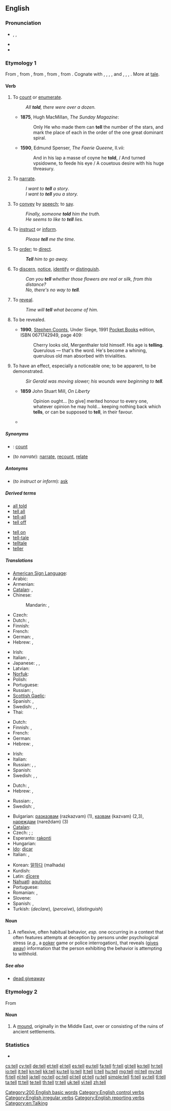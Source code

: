 {{wikipedia|Tell (disambiguation)}}
==English==

===Pronunciation===
* {{enPR|tĕl}}, {{IPA|/tɛl/}}, {{X-SAMPA|/tEl/}}
* {{audio|en-us-tell.ogg|Audio (US)}}
* {{rhymes|ɛl}}

===Etymology 1===
From {{etyl|enm|en}} {{term|tellen||to count, tell|lang=enm}}, from {{etyl|ang|en}} {{term|tellan||lang=ang|to count, tell}}, from {{proto|Germanic|taljanan||talzijanan|to count, enumerate|lang=en}}, from {{proto|Germanic|talan||talōn|number, counting|lang=en}}, from {{proto|Indo-European|dol-|calculation, fraud|lang=en}}. Cognate with {{etyl|en|-}} {{term|tally||to count|lang=en}}, {{etyl|fy|-}} {{term|telle||to count|lang=fy}}, {{etyl|fy|-}} {{term|fertelle||to tell, narrate|lang=fy}}, {{etyl|nl|-}} {{term|tellen||to count|lang=nl}}, {{etyl|nds|-}} {{term|tellen||to count|lang=nds}} and {{term|förtellen||to tell, narrate|lang=nds}}, {{etyl|goh|-}} {{term|zellen||to count|tr={{etyl|de|-}} {{term|zählen|lang=de}}|lang=goh}}, {{etyl|de|-}} {{term|erzählen||to tell, recount|lang=de}}, {{etyl|non|-}} {{term|telja||to count, tell|tr={{etyl|fo|-}} {{term|telja|lang=fo}}|lang=non}}. More at [[tale]].

====Verb====
{{en-verb|tells|telling|told}}

# {{rare|or|archaic}} To [[count]] or [[enumerate]].
#: ''All '''told''', there were over a dozen.''
#* '''1875''', Hugh MacMillan, ''The Sunday Magazine'':
#*: Only He who made them can '''tell''' the number of the stars, and mark the place of each in the order of the one great dominant spiral.
#* '''1590''', Edmund Spenser, ''The Faerie Queene'', II.vii:
#*: And in his lap a masse of coyne he '''told''', / And turned vpsidowne, to feede his eye / A couetous desire with his huge threasury.
# {{transitive}} To [[narrate]].
#: ''I want to '''tell''' a story''.
#: ''I want to '''tell''' you a story.''
# {{transitive}} To [[convey]] by [[speech]]; to [[say]].
#: ''Finally, someone '''told''' him the truth.''
#: ''He seems to like to '''tell''' lies.''
# {{transitive}} To [[instruct]] or [[inform]].
#: ''Please '''tell''' me the time.''
# {{transitive}} To [[order]]; to [[direct]].
#: '''''Tell''' him to go away.''
# {{intransitive}} To [[discern]], [[notice]], [[identify]] or [[distinguish]].
#: ''Can you '''tell''' whether those flowers are real or silk, from this distance?''
#: ''No, there's no way to '''tell'''.''
# {{transitive}} To [[reveal]].
#: ''Time will '''tell''' what became of him.''
# {{intransitive}} To be revealed.
#* '''1990''', [[w:Stephen Coonts|Stephen Coonts]], Under Siege, 1991 [[w:Pocket Books|Pocket Books]] edition, ISBN 0671742949, page 409:
#*: Cherry looks old, Mergenthaler told himself. His age is '''telling'''. Querulous — that's the word. He's become a whining, querulous old man absorbed with trivialities.
# {{intransitive}} To have an effect, especially a noticeable one; to be apparent, to be demonstrated.
#: ''Sir Gerald was moving slower; his wounds were beginning to '''tell'''.''
#* '''1859''' John Stuart Mill, ''On Liberty''
#*: Opinion ought... [to give] merited honour to every one, whatever opinion he may hold... keeping nothing back which '''tells''', or can be supposed to '''tell''', in their favour.
#* {{quote-news
|year=2011
|date=September 18
|author=Ben Dirs
|title=Rugby World Cup 2011: England 41-10 Georgia
|work=BBC Sport
|url=http://news.bbc.co.uk/sport2/hi/rugby_union/14959055.stm
|page=
|passage=But England's superior fitness '''told''' in the second half, with Delon Armitage, Manu Tuilagi and Chris Ashton (two) going over for tries to secure a bonus-point win.}}

=====Synonyms=====
* {{context|enumerate}}: [[count]]
* (''to narrate''): [[narrate]], [[recount]], [[relate]]

=====Antonyms=====
* (''to instruct or inform''): [[ask]]

=====Derived terms=====
{{rel-top|terms derived from ''tell'' (verb)}}
* [[all told]]
* [[tell all]]
* [[tell-all]]
* [[tell off]]
{{rel-mid}}
* [[tell on]]
* [[tell-tale]]
* [[telltale]]
* [[teller]]
{{rel-bottom}}

=====Translations=====
{{trans-see|narrate}}

{{trans-top|to pass information}}
* [[American Sign Language]]: {{tø|ase|1@Chin-PalmBack 1@FromChin-PalmUp}}
* Arabic: {{t|ar|أخبر|tr='áxbara}}
* Armenian: {{t+|hy|ասել|tr=asel}}
* [[Catalan]]: {{t+|ca|dir}}, {{t+|ca|explicar}}
* Chinese:
*: Mandarin: {{t-|cmn|告訴|sc=Hani}}, {{t-|cmn|告诉|tr=gàosu|sc=Hani}}
* Czech: {{t+|cs|říci}}
* Dutch: {{t+|nl|vertellen}}, {{t+|nl|zeggen}}
* Finnish: {{t+|fi|kertoa}}
* French: {{t+|fr|dire}}
* German: {{t+|de|sagen}}, {{t+|de|erzählen}}
* Hebrew: {{t|he|הגיד|tr=hagíd}}, {{t+|he|אמר|tr=amár}}
{{trans-mid}}
* Irish: {{t-|ga|abair|xs=Irish}}
* Italian: {{t|it|dire}}, {{t|it|raccontare}}
* Japanese: {{t-|ja|教える|tr=おしえる, oshieru}}, {{t+|ja|言う|tr=いう, iu}}, {{t-|ja|述べる|tr=のべる, noberu}}
* Latvian: {{t|lv|stāstīt}}
* [[Norfuk]]: {{tø|cpe-nor|tull}}
* Polish: {{t+|pl|powiedzieć}}
* Portuguese: {{t+|pt|contar}}
* Russian: {{qualifier|imperfective}} {{t+|ru|говорить|tr=govorít'}}, {{qualifier|perfective}} {{t+|ru|сказать|tr=skazát'}}
* [[Scottish Gaelic]]: {{t-|gd|innis|xs=Scottish Gaelic}}
* Spanish: {{t|es|decir}}, {{t|es|contar}}
* Swedish: {{t+|sv|säga}}, {{t+|sv|berätta}}, {{t+|sv|tala om}}
* Thai: {{t-|th|บอก|tr=bòk}}
{{trans-bottom}}

{{trans-top|to instruct}}
* Dutch: {{t|nl|instrueren}}
* Finnish: {{t+|fi|käskeä}}, {{t+|fi|määrätä}}
* French: {{t+|fr|dire}}
* German: {{t+|de|sagen}}
* Hebrew: {{t|he|הגיד|tr=hagíd}}, {{t+|he|אמר|tr=amár}}
{{trans-mid}}
* Irish: {{t-|ga|abair|xs=Irish}}
* Italian: {{t|it|insegnare}}
* Russian: {{qualifier|imperfective}} {{t+|ru|говорить|tr=govorít'}}, {{qualifier|perfective}} {{t+|ru|сказать|tr=skazát'}}, {{qualifier|order}} {{t+|ru|приказать|tr=prikazát'}}
* Spanish: {{t|es|decir}}
* Swedish: {{t|sv|säga åt}}, {{t|sv|säga till}}, {{t+|sv|tala om}}
{{trans-bottom}}

{{trans-top|to discern, notice, identify or distinguish}}
* Dutch: {{t+|nl|vertellen}}, {{t+|nl|zeggen}}
* Hebrew: {{t-|he|הבין|tr=hevín}}, {{t+|he|הבדיל|tr=hivdíl}}
{{trans-mid}}
* Russian: {{qualifier|imperfective}} {{t|ru|различать|tr=različát'}}, {{qualifier|perfective}} {{t|ru|различить|tr=različít'}}
* Swedish: {{t+|sv|säga}}, {{t+|sv|avgöra}}
{{trans-bottom}}

{{checktrans-top}}
* Bulgarian: [[разказвам]] (razkazvam) (1), [[казвам]] (kazvam) (2,3), [[нареждам]] (nareždam) (3)
* [[Catalan]]: {{t+|ca|explicar}}
* Czech: {{t+|cs|říci}}; {{t-|cs|chápat}}; {{t-|cs|rozlišovat}}
* Esperanto: [[rakonti]]
* Hungarian: {{t+|hu|elmond}}
* [[Ido]]: [[dicar]]
* Italian: {{t+|it|dire}}, {{t+|it|contare}}
{{trans-mid}}
* Korean: [[말하다]] (malhada)
* Kurdish: {{ku-Arab|[[گێڕان]]}}
* Latin: [[dicere|dīcere]]
* [[Nahuatl]]: [[aquitoloc]]
* Portuguese: {{t+|pt|dizer}}
* Romanian: {{t+|ro|spune}}, {{t+|ro|zice}}
* Slovene: {{t|sl|povedati}}
* Spanish: {{t+|es|decir}}, {{t+|es|contar}}
* Turkish: {{t+|tr|söylemek}} (''declare''), {{t+|tr|anlamak}} (''perceive''), {{t|tr|ayırmak}} (''distinguish'')
{{trans-bottom}}

====Noun====
{{en-noun}}

# A reflexive, often habitual behavior, ''esp.'' one occurring in a context that often features attempts at deception by persons under psychological stress (''e.g.'', a [[poker#Etymology 2|poker]] game or police interrogation), that reveals ([[giveaway|gives away]]) information that the person exhibiting the behavior is attempting to withhold.

=====See also=====
* [[dead giveaway]]

===Etymology 2===
From {{etyl|ar|en}} {{term|تل||lang=ar|sc=Arab|tr=tall|hill, elevation}}

====Noun====
{{en-noun}}

# {{archaeology}} A [[mound]], originally in the Middle East, over or consisting of the ruins of ancient settlements.

===Statistics===
* {{rank|each|between|face|175|tell|because|few|whom}}

[[Category:200 English basic words]]
[[Category:English control verbs]]
[[Category:English irregular verbs]]
[[Category:English reporting verbs]]
[[Category:en:Talking]]

[[cs:tell]]
[[cy:tell]]
[[de:tell]]
[[et:tell]]
[[el:tell]]
[[es:tell]]
[[eu:tell]]
[[fa:tell]]
[[fr:tell]]
[[gl:tell]]
[[ko:tell]]
[[hr:tell]]
[[io:tell]]
[[it:tell]]
[[kn:tell]]
[[kk:tell]]
[[ku:tell]]
[[lo:tell]]
[[lt:tell]]
[[li:tell]]
[[hu:tell]]
[[mg:tell]]
[[ml:tell]]
[[my:tell]]
[[fj:tell]]
[[nl:tell]]
[[ja:tell]]
[[no:tell]]
[[oc:tell]]
[[pl:tell]]
[[pt:tell]]
[[ru:tell]]
[[simple:tell]]
[[fi:tell]]
[[sv:tell]]
[[tl:tell]]
[[ta:tell]]
[[tt:tell]]
[[te:tell]]
[[th:tell]]
[[tr:tell]]
[[uk:tell]]
[[vi:tell]]
[[zh:tell]]